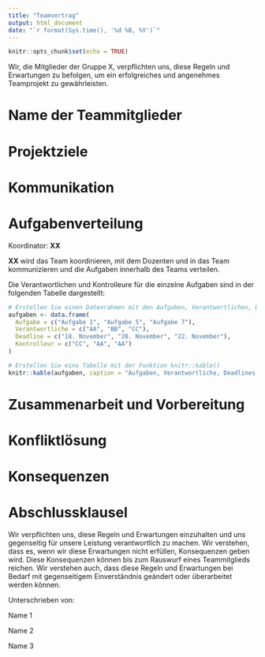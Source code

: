 ```yaml
---
title: "Teamvertrag"
output: html_document
date: "`r format(Sys.time(), '%d %B, %Y')`"
---
```


```r
knitr::opts_chunk$set(echo = TRUE)
```

Wir, die Mitglieder der Gruppe X, verpflichten uns, diese Regeln und Erwartungen zu befolgen, um ein erfolgreiches und angenehmes Teamprojekt zu gewährleisten.

# Name der Teammitglieder



# Projektziele


# Kommunikation


# Aufgabenverteilung

Koordinator: **XX**

**XX** wird das Team koordinieren, mit dem Dozenten und in das Team kommunizieren und die Aufgaben innerhalb des Teams verteilen.

Die Verantwortlichen und Kontrolleure für die einzelne Aufgaben sind in der folgenden Tabelle dargestellt:

```r
# Erstellen Sie einen Datenrahmen mit den Aufgaben, Verantwortlichen, Deadlines und Checkern
aufgaben <- data.frame(
  Aufgabe = c("Aufgabe 1", "Aufgabe 5", "Aufgabe 7"),
  Verantwortliche = c("AA", "BB", "CC"),
  Deadline = c("18. November", "20. November", "22. November"),
  Kontrolleur = c("CC", "AA", "AA")
)

# Erstellen Sie eine Tabelle mit der Funktion knitr::kable()
knitr::kable(aufgaben, caption = "Aufgaben, Verantwortliche, Deadlines und Kontrolleur")
```

# Zusammenarbeit und Vorbereitung


# Konfliktlösung


# Konsequenzen


# Abschlussklausel

Wir verpflichten uns, diese Regeln und Erwartungen einzuhalten und uns gegenseitig für unsere Leistung verantwortlich zu machen. Wir verstehen, dass es, wenn wir diese Erwartungen nicht erfüllen, Konsequenzen geben wird. Diese Konsequenzen können bis zum Rauswurf eines Teammitglieds reichen. Wir verstehen auch, dass diese Regeln und Erwartungen bei Bedarf mit gegenseitigem Einverständnis geändert oder überarbeitet werden können.

Unterschrieben von:

Name 1

Name 2

Name 3